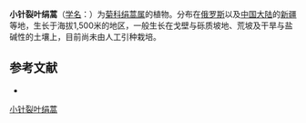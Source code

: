{{Speciesbox
| name = 小针裂叶绢蒿
| status = 
| status_system = 
| image =
| genus = Seriphidium
| species = amoenum
| authority = (Poljak.) Poljak.
}}

'''小针裂叶绢蒿'''（[[学名|学名]]：{{lang|la|''Seriphidium amoenum''}}）为[[菊科|菊科]][[绢蒿属|绢蒿属]]的植物。分布在[[俄罗斯|俄罗斯]]以及[[中国大陆|中国大陆]]的[[新疆|新疆]]等地，生长于海拔1,500米的地区，一般生长在戈壁与砾质坡地、荒坡及干旱与盐碱性的土壤上，目前尚未由人工引种栽培。

== 参考文献 ==
<div class="references-small">
* {{cite web| url =http://www.bioinfo.cn/db05/KmzwSpecies.php?action=view&id=4825| title =小针裂叶绢蒿| work =《中国高等植物数据库全库》| publisher =中国科学院微生物研究所| author =昆明植物研究所| accessdate =2009-02-25| deadurl =yes| archiveurl =https://web.archive.org/web/20160305023821/http://www.bioinfo.cn/db05/KmzwSpecies.php?action=view&id=4825| archivedate =2016-03-05}}
</div>
{{Taxonbar|from=Q11035117}}

[[Category:绢蒿属|小针裂叶绢蒿]]


{{植物小作品}}